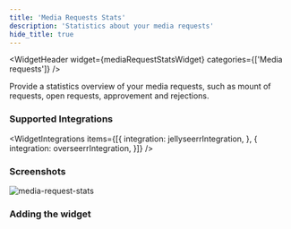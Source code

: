 ```yaml
---
title: 'Media Requests Stats'
description: 'Statistics about your media requests'
hide_title: true
---
```




<WidgetHeader
  widget={mediaRequestStatsWidget}
  categories={['Media requests']}
/>

Provide a statistics overview of your media requests, such as mount of requests, open requests, approvement and rejections.

### Supported Integrations

<WidgetIntegrations items={[{
  integration: jellyseerrIntegration,
}, {
  integration: overseerrIntegration,
}]} />

### Screenshots


<img src={mediaRequestStats} alt="media-request-stats" width={256} height={256} />

### Adding the widget

<AddingWidget />
